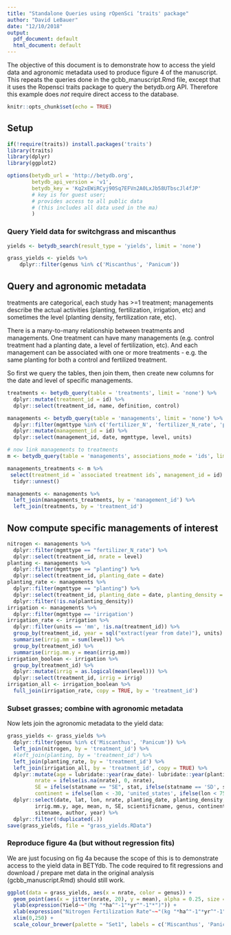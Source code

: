 ```yaml
---
title: "Standalone Queries using rOpenSci ‘traits' package"
author: "David LeBauer"
date: "12/10/2018"
output:
  pdf_document: default
  html_document: default
---
```


The objective of this document is to demonstrate how to access the yield data and agronomic metadata used to produce figure 4 of the manuscript. This repeats the queries done in the gcbb_manuscript.Rmd file, except that it uses the Ropensci traits package to query the betydb.org API. Therefore this example does _not_ require direct access to the database. 

```r
knitr::opts_chunk$set(echo = TRUE)
```

## Setup


```r
if(!require(traits)) install.packages('traits')
library(traits)
library(dplyr)
library(ggplot2)

options(betydb_url = 'http://betydb.org',
        betydb_api_version = 'v1',
        betydb_key = 'Kq2xEWiRCyj90Sq7EFVn2A0LxJb58UTbscJl4fJP'
        # key is for guest user; 
        # provides access to all public data 
        # (this includes all data used in the ma)
        ) 
```



### Query Yield data for switchgrass and miscanthus


```r
yields <- betydb_search(result_type = 'yields', limit = 'none')

grass_yields <- yields %>% 
    dplyr::filter(genus %in% c('Miscanthus', 'Panicum')) 

```




## Query and agronomic metadata 

treatments are categorical, each study has >=1 treatment; managements describe the actual activities (planting, fertilization, irrigation, etc) and sometimes the level (planting density, fertilization rate, etc). 

There is a many-to-many relationship between treatments and managements. One treatment can have many managements (e.g. control treatment had a planting date, a level of fertilization, etc). And each management can be associated with one or more treatments - e.g. the same planting for both a control and fertilized treatment.

So first we query the tables, then join them, then create new columns for the date and level of specific managements.


```r
treatments <- betydb_query(table = 'treatments', limit = 'none') %>% 
  dplyr::mutate(treatment_id = id) %>% 
  dplyr::select(treatment_id, name, definition, control)

managements <- betydb_query(table = 'managements', limit = 'none') %>%
  dplyr::filter(mgmttype %in% c('fertilizer_N', 'fertilizer_N_rate', 'planting', 'irrigation')) %>%
  dplyr::mutate(management_id = id) %>%
  dplyr::select(management_id, date, mgmttype, level, units) 

# now link managements to treatments
m <- betydb_query(table = 'managements', associations_mode = 'ids', limit = 'none') 

managements_treatments <- m %>%
 select(treatment_id = `associated treatment ids`, management_id = id) %>% 
  tidyr::unnest()

managements <- managements %>%
  left_join(managements_treatments, by = 'management_id') %>%
  left_join(treatments, by = 'treatment_id') 
```

## Now compute specific managements of interest

```r
nitrogen <- managements %>% 
  dplyr::filter(mgmttype == "fertilizer_N_rate") %>%
  dplyr::select(treatment_id, nrate = level)
planting <- managements %>% 
  dplyr::filter(mgmttype == "planting") %>%
  dplyr::select(treatment_id, planting_date = date)
planting_rate <- managements %>% 
  dplyr::filter(mgmttype == "planting") %>%
  dplyr::select(treatment_id, planting_date = date, planting_density = level) %>% 
  dplyr::filter(!is.na(planting_density))
irrigation <- managements %>% 
  dplyr::filter(mgmttype == 'irrigation') 
irrigation_rate <- irrigation %>% 
  dplyr::filter(units == 'mm', !is.na(treatment_id)) %>% 
  group_by(treatment_id, year = sql("extract(year from date)"), units) %>% 
  summarise(irrig.mm = sum(level)) %>% 
  group_by(treatment_id) %>% 
  summarise(irrig.mm.y = mean(irrig.mm))
irrigation_boolean <- irrigation %>%
  group_by(treatment_id) %>% 
  dplyr::mutate(irrig = as.logical(mean(level))) %>% 
  dplyr::select(treatment_id, irrig = irrig)
irrigation_all <- irrigation_boolean %>%
  full_join(irrigation_rate, copy = TRUE, by = 'treatment_id')
```

### Subset grasses; combine with agronomic metadata

Now lets join the agronomic metadata to the yield data:

```r
grass_yields <- grass_yields %>% 
  dplyr::filter(genus %in% c('Miscanthus', 'Panicum')) %>%
  left_join(nitrogen, by = 'treatment_id') %>% 
  #left_join(planting, by = 'treatment_id') %>% 
  left_join(planting_rate, by = 'treatment_id') %>% 
  left_join(irrigation_all, by = 'treatment_id', copy = TRUE) %>% 
  dplyr::mutate(age = lubridate::year(raw_date)- lubridate::year(planting_date),
         nrate = ifelse(is.na(nrate), 0, nrate),
         SE = ifelse(statname == "SE", stat, ifelse(statname == 'SD', stat / sqrt(n), NA)),
         continent = ifelse(lon < -30, 'united_states', ifelse(lon < 75, 'europe', 'asia'))) %>%
  dplyr::select(date, lat, lon, nrate, planting_date, planting_density, irrig, 
         irrig.mm.y, age, mean, n, SE, scientificname, genus, continent, 
         sitename, author, year) %>% 
  dplyr::filter(!duplicated(.))
save(grass_yields, file = "grass_yields.RData")

```

### Reproduce figure 4a (but without regression fits)

We are just focusing on fig 4a because the scope of this is to demonstrate access to the yield data in BETYdb. The code required to fit regressions and download / prepare met data in the original analysis (gcbb_manuscript.Rmd) should still work.

```r
ggplot(data = grass_yields, aes(x = nrate, color = genus)) +
  geom_point(aes(x = jitter(nrate, 20), y = mean), alpha = 0.25, size = 0.25) +
  ylab(expression(Yield~~"(Mg "*ha^"-1"*yr^"-1"*")")) +
  xlab(expression("Nitrogen Fertilization Rate"~~"(kg "*ha^"-1"*yr^"-1"*")")) + 
  xlim(0,250) +
  scale_colour_brewer(palette = "Set1", labels = c('Miscanthus', 'Panicum (Switchgrass)'))
```
